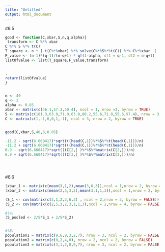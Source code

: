 ```yaml
---
title: "Untitled"
output: html_document
---
```

#6.5
```r
good <- function(C,xbar,S,n,q,alpha){
 transform <- C %*% xbar
C %*% S %*% t(C)
T_square <- n * ( t(C%*%xbar) %*% solve(C%*%S%*%t(C)) %*% C%*%xbar  )
F_value <- (n-1)*(q-1)/(n-q+1) * qf(1-alpha, df1 = q-1, df2 = n-q+1)
listOfvalue <- list(T_square,F_value,transform)


,
return(listOfvalue)
}


n <- 40
q <- 3
alpha <- 0.05
xbar <- matrix(c(46.1,57.3,50.4), ncol = 1, nrow =3, byrow = TRUE)
S <- matrix(c(101.3,63.0,71.0,63.0,80.2,55.6,71.0,55.6,97.4), nrow = 3,ncol = 3, byrow = TRUE)
C <- matrix(c(1,-1,0,0,1,-1), ncol = 3, nrow = 2, byrow = TRUE)


good(C,xbar,S,40,3,0.05)

-11.2 - sqrt(6.660417)*sqrt(((head(C,1))%*%S%*%t(head(C,1)))/n)
-11.2 + sqrt(6.660417)*sqrt(((head(C,1))%*%S%*%t(head(C,1)))/n)
6.9 - sqrt(6.660417)*sqrt(((C[2,] )%*%S%*%matrix(C[2,]))/n)
6.9 + sqrt(6.660417)*sqrt(((C[2,] )%*%S%*%matrix(C[2,]))/n)





```

#6.6
```r

(xbar_1 <- matrix(c(mean(3,1,2),mean(3,6,3)),ncol = 1,nrow = 2, byrow = TRUE))
(xbar_2 <- matrix(c(mean(2,5,3,2),mean(3,1,1,3)),ncol = 1,nrow = 2, byrow = TRUE))

(S_1 <- cov(matrix(c(3,1,2,3,6,3) , ncol = 2,nrow = 3, byrow = FALSE)))
(S_2 <- cov(matrix(c(2,5,3,2,3,1,1,3),ncol = 2,nrow = 4, byrow = FALSE)))

#(a)
(S_pooled <- 2/5*S_1 + 2/5*S_2)


#(B)
population1 = matrix(c(9,6,9,3,2,7), nrow = 3, ncol = 2, byrow = FALSE)
population2 = matrix(c(0,2,4,0), nrow = 2, ncol = 2, byrow = FALSE)
population3 = matrix(c(3,1,2,8,9,7), nrow = 3, ncol = 2, byrow = FALSE)


```
